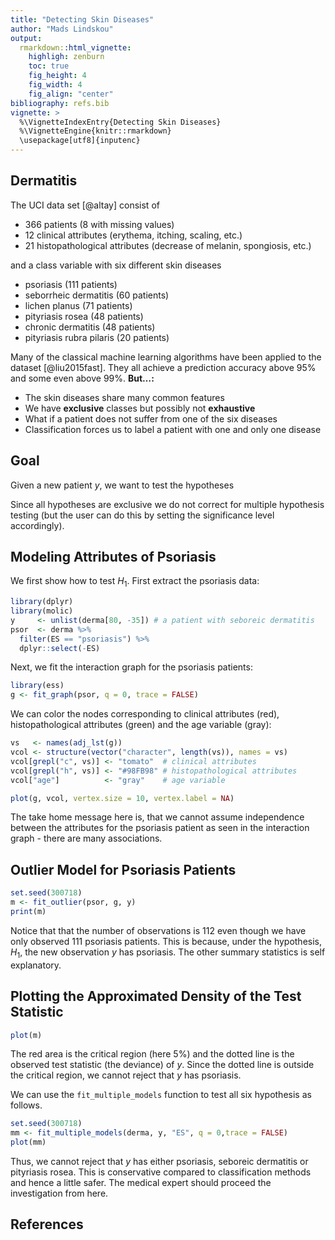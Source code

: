 ```yaml
---
title: "Detecting Skin Diseases"
author: "Mads Lindskou"
output: 
  rmarkdown::html_vignette:
    highligh: zenburn
    toc: true
    fig_height: 4
    fig_width: 4
    fig_align: "center"
bibliography: refs.bib
vignette: >
  %\VignetteIndexEntry{Detecting Skin Diseases}
  %\VignetteEngine{knitr::rmarkdown}
  \usepackage[utf8]{inputenc}
---
```


## Dermatitis

The UCI data set \texttt{dermatitis} [@altay] consist of 

 - $366$ patients ($8$ with missing values)
 - $12$ clinical attributes (erythema, itching, scaling, etc.)
 - $21$ histopathological attributes (decrease of melanin, spongiosis, etc.)

and a class variable with six different skin diseases

 - psoriasis ($111$ patients)
 - seborrheic dermatitis ($60$ patients)
 - lichen planus ($71$ patients)
 - pityriasis rosea ($48$ patients)
 - chronic dermatitis ($48$ patients)
 - pityriasis rubra pilaris ($20$ patients)

Many of the classical machine learning algorithms have been applied to the dataset \texttt{dermatitis} [@liu2015fast]. They all achieve a prediction accuracy above $95\%$ and some even above $99\%$. **But...:**

 - The skin diseases share many common features 
 - We have **exclusive** classes but possibly not **exhaustive**
 - What if a patient does not suffer from one of the six diseases
 - Classification forces us to label a patient with one and only one disease

## Goal

Given a new patient $y$, we want to test the hypotheses

\begin{align*}
H_1: & y \text{ has psoriasis} \\
H_2: & y \text{ has seborrheic dermatitis} \\
H_3: & y \text{ has lichen planus} \\
H_4: & y \text{ has pityriasis rosea} \\
H_5: & y \text{ has chronic dermatitis} \\
H_6: & y \text{ has pityriasis rubra pilaris} 
\end{align*}

Since all hypotheses are exclusive we do not correct for multiple hypothesis testing (but the user can do this by setting the significance level accordingly).

## Modeling Attributes of Psoriasis

We first show how to test $H_1$. First extract the psoriasis data:

```r
library(dplyr)
library(molic)
y     <- unlist(derma[80, -35]) # a patient with seboreic dermatitis
psor  <- derma %>%
  filter(ES == "psoriasis") %>%
  dplyr::select(-ES)
```

Next, we fit the interaction graph for the psoriasis patients:

```r
library(ess)
g <- fit_graph(psor, q = 0, trace = FALSE)
```

We can color the nodes corresponding to clinical attributes (red), histopathological attributes (green) and the age variable (gray):

```r
vs   <- names(adj_lst(g))
vcol <- structure(vector("character", length(vs)), names = vs)
vcol[grepl("c", vs)] <- "tomato"  # clinical attributes
vcol[grepl("h", vs)] <- "#98FB98" # histopathological attributes
vcol["age"]          <- "gray"    # age variable
```

```r
plot(g, vcol, vertex.size = 10, vertex.label = NA)
```

The take home message here is, that we cannot assume independence between the attributes for the psoriasis patient as seen in the interaction graph - there are many associations.

## Outlier Model for Psoriasis Patients


```r
set.seed(300718)
m <- fit_outlier(psor, g, y)
print(m)
```

Notice that that the number of observations is $112$ even though we have only observed $111$ psoriasis patients. This is because, under the hypothesis, $H_1$, the new observation $y$ has psoriasis. The other summary statistics is self explanatory. 

## Plotting the Approximated Density of the Test Statistic

```r
plot(m)
```
The red area is the critical region (here 5%) and the dotted line is the observed test statistic (the deviance) of $y$. Since the dotted line is outside the critical region, we cannot reject that $y$ has psoriasis.

We can use the `fit_multiple_models` function to test all six hypothesis as follows.

```r
set.seed(300718)
mm <- fit_multiple_models(derma, y, "ES", q = 0,trace = FALSE) 
plot(mm)
```
Thus, we cannot reject that $y$ has either psoriasis, seboreic dermatitis or pityriasis rosea. This is conservative compared to classification methods and hence a little safer. The medical expert should proceed the investigation from here.

## References
